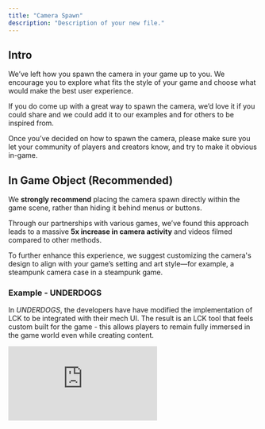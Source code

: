 ```yaml
---
title: "Camera Spawn"
description: "Description of your new file."
---
```


## Intro

We’ve left how you spawn the camera in your game up to you. We encourage you to explore what fits the style of your game and choose what would make the best user experience.

If you do come up with a great way to spawn the camera, we’d love it if you could share and we could add it to our examples and for others to be inspired from.

Once you’ve decided on how to spawn the camera, please make sure you let your community of players and creators know, and try to make it obvious in-game.

## In Game Object (Recommended)

We **strongly recommend** placing the camera spawn directly within the game scene, rather than hiding it behind menus or buttons.

Through our partnerships with various games, we’ve found this approach leads to a massive **5x increase in camera activity** and videos filmed compared to other methods.

To further enhance this experience, we suggest customizing the camera's design to align with your game’s setting and art style—for example, a steampunk camera case in a steampunk game.

### **Example - UNDERDOGS**

In _UNDERDOGS_, the developers have have modified the implementation of LCK to be integrated with their mech UI. The result is an LCK tool that feels custom built for the game - this allows players to remain fully immersed in the game world even while creating content.

<iframe className="w-full aspect-video rounded-xl" src="https://www.youtube.com/embed/ZIx93GYOeYY" title="
UNDERDOGS - Filmed in Quest Native using LCK" frameBorder="0" allow="accelerometer; autoplay; clipboard-write; encrypted-media; gyroscope; picture-in-picture" allowFullScreen />

### **Example - Gorilla Tag**

Another great example of this is the highly successful _Gorilla Tag_ implementation of LCK. In this game, users can pull the tablet directly from the wall. The design was tailored to match the game’s unique art style and strategically placed near the cosmetics station, ensuring easy access without breaking immersion.

![Gorillatag Spawn Pn](/images/customisation/gorillatag_spawn.png)